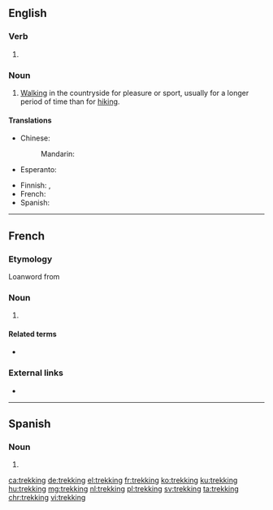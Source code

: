 ==English==

===Verb===
{{head|en|present participle}}

# {{present participle of|trek|lang=en|nocat=1}}

===Noun===
{{en-noun|-|s}}

# [[walking|Walking]] in the countryside for pleasure or sport, usually for a longer period of time than for [[hiking]].

====Translations====
{{trans-top|Walking, hiking}}
* Chinese:
*: Mandarin: {{t-needed|cmn}}
* Esperanto: {{t-needed|eo}}
{{trans-mid}}
* Finnish: {{t+|fi|vaellus}}, {{t+|fi|vaeltaminen}}
* French: {{t+|fr|trekking|m}}
* Spanish: {{t+|es|senderismo|m}}
{{trans-bottom}}

----

==French==

===Etymology===
Loanword from {{etyl|en|fr}}

===Noun===
{{fr-noun|m}}

# {{l|en|trekking}}

====Related terms====
* {{l|fr|trekkeur}}

===External links===
* {{R:TLFi}}
----
==Spanish==

===Noun===
{{es-noun|m}}

# {{l|en|trekking}}

[[ca:trekking]]
[[de:trekking]]
[[el:trekking]]
[[fr:trekking]]
[[ko:trekking]]
[[ku:trekking]]
[[hu:trekking]]
[[mg:trekking]]
[[nl:trekking]]
[[pl:trekking]]
[[sv:trekking]]
[[ta:trekking]]
[[chr:trekking]]
[[vi:trekking]]